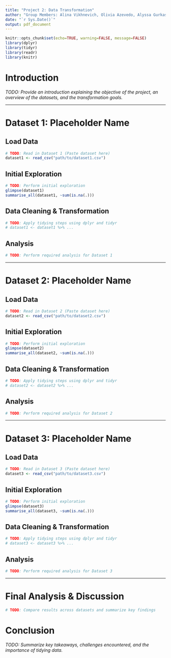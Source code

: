 ```yaml
---
title: "Project 2: Data Transformation"
author: "Group Members: Alina Vikhnevich, Olivia Azevedo, Alyssa Gurkas, Musrat Jahan"
date: "`r Sys.Date()`"
output: pdf_document
---
```


```r
knitr::opts_chunk$set(echo=TRUE, warning=FALSE, message=FALSE)
library(dplyr)
library(tidyr)
library(readr)
library(knitr)
```

# **Introduction**

*TODO: Provide an introduction explaining the objective of the project, an overview of the datasets, and the transformation goals.*

---

# **Dataset 1: Placeholder Name**

## **Load Data**
```r
# TODO: Read in Dataset 1 (Paste dataset here)
dataset1 <- read_csv("path/to/dataset1.csv")
```

## **Initial Exploration**
```r
# TODO: Perform initial exploration
glimpse(dataset1)
summarise_all(dataset1, ~sum(is.na(.)))
```

## **Data Cleaning & Transformation**
```r
# TODO: Apply tidying steps using dplyr and tidyr
# dataset1 <- dataset1 %>% ...
```

## **Analysis**
```r
# TODO: Perform required analysis for Dataset 1
```

---

# **Dataset 2: Placeholder Name**

## **Load Data**
```r
# TODO: Read in Dataset 2 (Paste dataset here)
dataset2 <- read_csv("path/to/dataset2.csv")
```

## **Initial Exploration**
```r
# TODO: Perform initial exploration
glimpse(dataset2)
summarise_all(dataset2, ~sum(is.na(.)))
```

## **Data Cleaning & Transformation**
```r
# TODO: Apply tidying steps using dplyr and tidyr
# dataset2 <- dataset2 %>% ...
```

## **Analysis**
```r
# TODO: Perform required analysis for Dataset 2
```

---

# **Dataset 3: Placeholder Name**

## **Load Data**
```r
# TODO: Read in Dataset 3 (Paste dataset here)
dataset3 <- read_csv("path/to/dataset3.csv")
```

## **Initial Exploration**
```r
# TODO: Perform initial exploration
glimpse(dataset3)
summarise_all(dataset3, ~sum(is.na(.)))
```

## **Data Cleaning & Transformation**
```r
# TODO: Apply tidying steps using dplyr and tidyr
# dataset3 <- dataset3 %>% ...
```

## **Analysis**
```r
# TODO: Perform required analysis for Dataset 3
```

---

# **Final Analysis & Discussion**
```r
# TODO: Compare results across datasets and summarize key findings
```

# **Conclusion**

*TODO: Summarize key takeaways, challenges encountered, and the importance of tidying data.*
